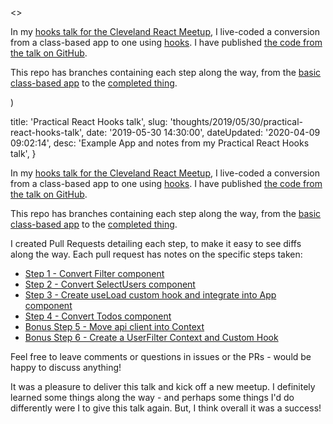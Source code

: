 

  <>
  <p>In my <a href="https://www.meetup.com/Cleveland-React/events/261043210/">hooks talk for the Cleveland React Meetup</a>, I live-coded a conversion from a class-based app to one using <a href="https://reactjs.org/docs/hooks-intro.html">hooks</a>. I have published <a href="https://github.com/danieltott/practicalHooksTalk">the code from the talk on GitHub</a>.</p>
<p>This repo has branches containing each step along the way, from the <a href="https://github.com/danieltott/practicalHooksTalk/tree/00-base">basic class-based app</a> to the <a href="https://github.com/danieltott/practicalHooksTalk/tree/06-Bonus-UserFilterContext">completed thing</a>.</p>
  </>
)


  title: 'Practical React Hooks talk',
  slug: 'thoughts/2019/05/30/practical-react-hooks-talk',
  date: '2019-05-30 14:30:00',
  dateUpdated: '2020-04-09 09:02:14',
  desc: 'Example App and notes from my Practical React Hooks talk',
}

<p>In my <a href="https://www.meetup.com/Cleveland-React/events/261043210/">hooks talk for the Cleveland React Meetup</a>, I live-coded a conversion from a class-based app to one using <a href="https://reactjs.org/docs/hooks-intro.html">hooks</a>. I have published <a href="https://github.com/danieltott/practicalHooksTalk">the code from the talk on GitHub</a>.</p>
<p>This repo has branches containing each step along the way, from the <a href="https://github.com/danieltott/practicalHooksTalk/tree/00-base">basic class-based app</a> to the <a href="https://github.com/danieltott/practicalHooksTalk/tree/06-Bonus-UserFilterContext">completed thing</a>.</p>
<p>I created Pull Requests detailing each step, to make it easy to see diffs along the way. Each pull request has notes on the specific steps taken:</p>
<ul><li><a href="https://github.com/danieltott/practicalHooksTalk/pull/5">Step 1 - Convert Filter component</a></li>
<li><a href="https://github.com/danieltott/practicalHooksTalk/pull/6">Step 2 - Convert SelectUsers component</a></li>
<li><a href="https://github.com/danieltott/practicalHooksTalk/pull/7">Step 3 - Create useLoad custom hook and integrate into App component</a></li>
<li><a href="https://github.com/danieltott/practicalHooksTalk/pull/8">Step 4 - Convert Todos component</a></li>
<li><a href="https://github.com/danieltott/practicalHooksTalk/pull/9">Bonus Step 5 - Move api client into Context</a></li>
<li><a href="https://github.com/danieltott/practicalHooksTalk/pull/10">Bonus Step 6 - Create a UserFilter Context and Custom Hook</a></li>
</ul><p>Feel free to leave comments or questions in issues or the PRs - would be happy to discuss anything!</p>
<p>It was a pleasure to deliver this talk and kick off a new meetup. I definitely learned some things along the way - and perhaps some things I'd do differently were I to give this talk again. But, I think overall it was a success!<br /></p>



